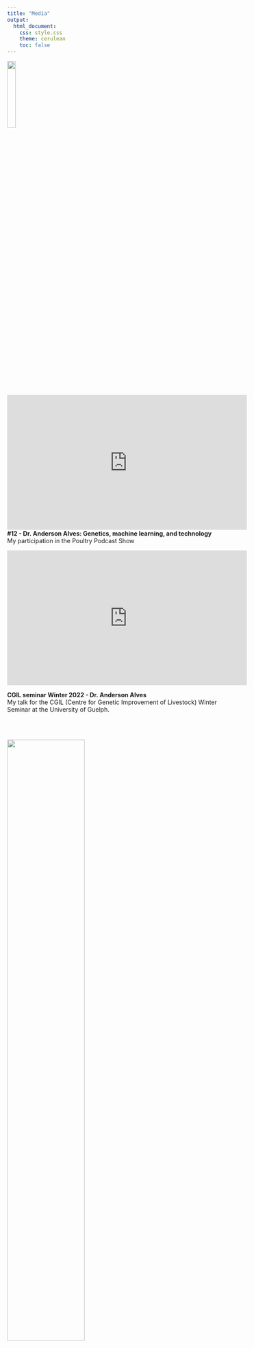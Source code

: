 ---
title: "Media"
output: 
  html_document:
    css: style.css
    theme: cerulean
    toc: false
---
![](video.png){width=20%}  
<iframe width="560" height="315" src="https://www.youtube.com/embed/V60lpNTEsVs" title="YouTube video player" frameborder="0" allow="accelerometer; autoplay; clipboard-write; encrypted-media; gyroscope; picture-in-picture" allowfullscreen></iframe>  
**#12 - Dr. Anderson Alves: Genetics, machine learning, and technology**    
My participation in the Poultry Podcast Show    



<iframe width="560" height="315" src="https://www.youtube.com/embed/U6iGEbTS8FA" title="YouTube video player" frameborder="0" allow="accelerometer; autoplay; clipboard-write; encrypted-media; gyroscope; picture-in-picture" allowfullscreen></iframe>  
**CGIL seminar Winter 2022 - Dr. Anderson Alves**  
My talk for the CGIL (Centre for Genetic Improvement of Livestock) Winter Seminar at the University of Guelph.

\
&nbsp;

[![](video_abz.jpg){width=60%}](https://www.youtube.com/watch?v=Me3nqEwIkz8&ab_channel=ABZCear%C3%A1)  

**SNCT 2020 - IFMA SRM: Palestras de 04/11/2020 (Manhã)**    

An informal conversation hosted by the ABZ-CE (Brazilian Association of Animal Science, Ceara State) about the potential and skills of the animal scientist. (In portuguese) 

